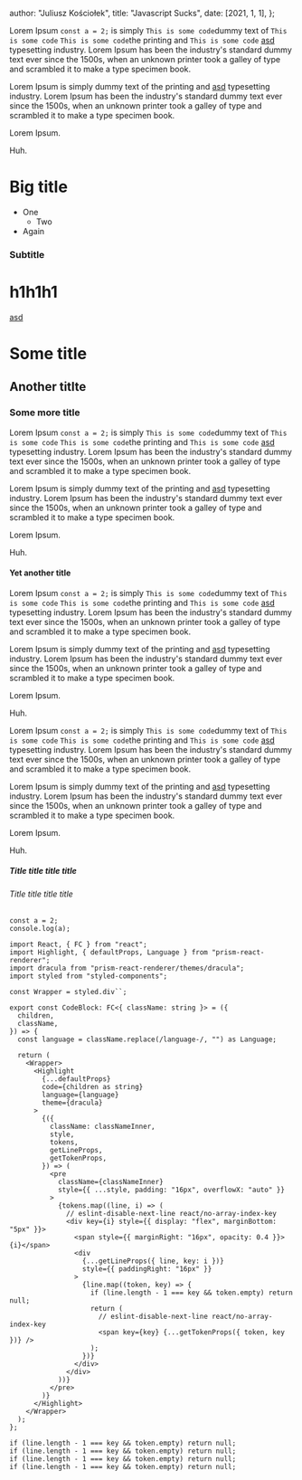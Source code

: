   author: "Juliusz Kościołek",
  title: "Javascript Sucks",
  date: [2021, 1, 1],
};

Lorem Ipsum `const a = 2;` is simply `This is some code`dummy text of `This is some code` `This is some code`the printing and `This is some code` [asd](/link) typesetting industry. Lorem Ipsum has been the industry's standard dummy text ever since the 1500s, when an unknown printer took a galley of type and scrambled it to make a type specimen book.

Lorem Ipsum is simply dummy text of the printing and [asd](/link) typesetting industry. Lorem Ipsum has been the industry's standard dummy text ever since the 1500s, when an unknown printer took a galley of type and scrambled it to make a type specimen book.

Lorem Ipsum.

Huh.

# Big title

- One
  - Two
- Again

### Subtitle

# h1h1h1

[asd](/link)

# Some title

## Another titlte

### Some more title

Lorem Ipsum `const a = 2;` is simply `This is some code`dummy text of `This is some code` `This is some code`the printing and `This is some code` [asd](/link) typesetting industry. Lorem Ipsum has been the industry's standard dummy text ever since the 1500s, when an unknown printer took a galley of type and scrambled it to make a type specimen book.

Lorem Ipsum is simply dummy text of the printing and [asd](/link) typesetting industry. Lorem Ipsum has been the industry's standard dummy text ever since the 1500s, when an unknown printer took a galley of type and scrambled it to make a type specimen book.

Lorem Ipsum.

Huh.

#### Yet another title

Lorem Ipsum `const a = 2;` is simply `This is some code`dummy text of `This is some code` `This is some code`the printing and `This is some code` [asd](/link) typesetting industry. Lorem Ipsum has been the industry's standard dummy text ever since the 1500s, when an unknown printer took a galley of type and scrambled it to make a type specimen book.

Lorem Ipsum is simply dummy text of the printing and [asd](/link) typesetting industry. Lorem Ipsum has been the industry's standard dummy text ever since the 1500s, when an unknown printer took a galley of type and scrambled it to make a type specimen book.

Lorem Ipsum.

Huh.

Lorem Ipsum `const a = 2;` is simply `This is some code`dummy text of `This is some code` `This is some code`the printing and `This is some code` [asd](/link) typesetting industry. Lorem Ipsum has been the industry's standard dummy text ever since the 1500s, when an unknown printer took a galley of type and scrambled it to make a type specimen book.

Lorem Ipsum is simply dummy text of the printing and [asd](/link) typesetting industry. Lorem Ipsum has been the industry's standard dummy text ever since the 1500s, when an unknown printer took a galley of type and scrambled it to make a type specimen book.

Lorem Ipsum.

Huh.

##### Title title title title

###### Title title title title

```tsx filename=file.txt
const a = 2;
console.log(a);
```

```tsx filename=index.tsx
import React, { FC } from "react";
import Highlight, { defaultProps, Language } from "prism-react-renderer";
import dracula from "prism-react-renderer/themes/dracula";
import styled from "styled-components";

const Wrapper = styled.div``;

export const CodeBlock: FC<{ className: string }> = ({
  children,
  className,
}) => {
  const language = className.replace(/language-/, "") as Language;

  return (
    <Wrapper>
      <Highlight
        {...defaultProps}
        code={children as string}
        language={language}
        theme={dracula}
      >
        {({
          className: classNameInner,
          style,
          tokens,
          getLineProps,
          getTokenProps,
        }) => (
          <pre
            className={classNameInner}
            style={{ ...style, padding: "16px", overflowX: "auto" }}
          >
            {tokens.map((line, i) => (
              // eslint-disable-next-line react/no-array-index-key
              <div key={i} style={{ display: "flex", marginBottom: "5px" }}>
                <span style={{ marginRight: "16px", opacity: 0.4 }}>{i}</span>
                <div
                  {...getLineProps({ line, key: i })}
                  style={{ paddingRight: "16px" }}
                >
                  {line.map((token, key) => {
                    if (line.length - 1 === key && token.empty) return null;
                    return (
                      // eslint-disable-next-line react/no-array-index-key
                      <span key={key} {...getTokenProps({ token, key })} />
                    );
                  })}
                </div>
              </div>
            ))}
          </pre>
        )}
      </Highlight>
    </Wrapper>
  );
};

if (line.length - 1 === key && token.empty) return null;
if (line.length - 1 === key && token.empty) return null;
if (line.length - 1 === key && token.empty) return null;
if (line.length - 1 === key && token.empty) return null;
```
